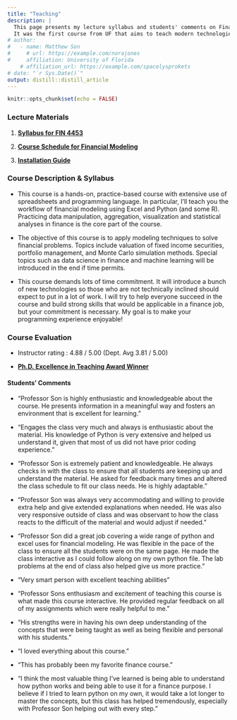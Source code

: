 ```yaml
---
title: "Teaching"
description: |
  This page presents my lecture syllabus and students' comments on Financial Modeling (FIN 4453) course I taught in Fall 2021. 
  It was the first course from UF that aims to teach modern technologies that is highly applicable for finance professionals.
# author:
#   - name: Matthew Son 
#     # url: https://example.com/norajones
#     affiliation: University of Florida
    # affiliation_url: https://example.com/spacelysprokets
# date: "`r Sys.Date()`"
output: distill::distill_article
---
```


<!-- Google tag (gtag.js) -->
<script async src="https://www.googletagmanager.com/gtag/js?id=G-FQJSVCPTF5"></script>
<script>
  window.dataLayer = window.dataLayer || [];
  function gtag(){dataLayer.push(arguments);}
  gtag('js', new Date());

  gtag('config', 'G-FQJSVCPTF5');
</script>

```r
knitr::opts_chunk$set(echo = FALSE)
```


### Lecture Materials

1. [**Syllabus for FIN 4453**](files/FIN4453-Syllabus.pdf)

2. [**Course Schedule for Financial Modeling**](files/Course_Schedule.pdf)\

3. [**Installation Guide**](files/Install_guide.pdf)


### Course Description & Syllabus 


- This course is a hands-on, practice-based course with extensive use of spreadsheets and programming language. In particular, I'll teach you the workflow of financial modeling using Excel and Python (and some R). Practicing data manipulation, aggregation, visualization and statistical analyses in finance is the core part of the course.

- The objective of this course is to apply modeling techniques to solve financial problems. Topics include valuation of fixed income securities, portfolio management, and Monte Carlo simulation methods. Special topics such as data science in finance and machine learning will be introduced in the end if time permits.

- This course demands lots of time commitment. It will introduce a bunch of new technologies so those who are not technically inclined should expect to put in a lot of work. I will try to help everyone succeed in the course and build strong skills that would be applicable in a finance job, but your commitment is necessary. My goal is to make your programming experience enjoyable!




### Course Evaluation

- Instructor rating : 4.88 / 5.00  (Dept. Avg 3.81 / 5.00)

- [**Ph.D. Excellence in Teaching Award Winner**](https://news.warrington.ufl.edu/students/three-finance-and-accounting-phd-students-honored-with-teaching-awards/)


#### Students' Comments


- "Professor Son is highly enthusiastic and knowledgeable about the course. He presents information in a meaningful way and fosters an environment that is excellent for learning."

- "Engages the class very much and always is enthusiastic about the material. His knowledge of Python is very extensive and helped us understand it, given that most of us did not have prior coding experience."

- "Professor Son is extremely patient and knowledgeable. He always checks in with the class to ensure that all students are keeping up and understand the material. He asked for feedback many times and altered the class schedule to fit our class needs. He is highly adaptable."

-  "Professor Son was always very accommodating and willing to provide extra help and give extended explanations when needed. He was also very responsive outside of class and was observant to how the class reacts to the difficult of the material and would adjust if needed."

-  "Professor Son did a great job covering a wide range of python and excel uses for financial modeling. He was flexible in the pace of the class to ensure all the students were on the same page. He made the class interactive as I could follow along on my own python file. The lab problems at the end of class also helped give us more practice."

- "Very smart person with excellent teaching abilities"

- "Professor Sons enthusiasm and excitement of teaching this course is what made this course interactive. He provided regular feedback on all of my assignments which were really helpful to me."

- "His strengths were in having his own deep understanding of the concepts that were being taught as well as being flexible and personal with his students."

- "I loved everything about this course."

- "This has probably been my favorite finance course."

- "I think the most valuable thing I've learned is being able to understand how python works and being able to use it for a finance purpose. I believe if I tried to learn python on my own, it would take a lot longer to master the concepts, but this class has helped tremendously, especially with Professor Son helping out with every step."


